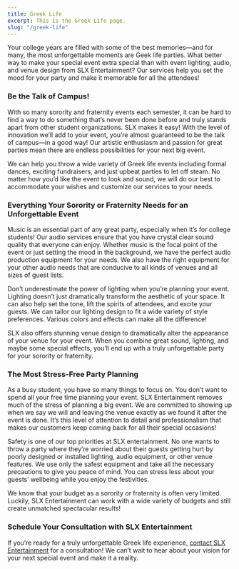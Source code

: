 ```yaml
---
title: Greek Life
excerpt: This is the Greek Life page.
slug: "/greek-life"
---
```


<Block src="inner-hero" heading="Be the talk of your campus!" image="url('https://res.cloudinary.com/slxent/image/upload/v1613109011/IMG_2973_tx8ajh.webp')" image="url('https://res.cloudinary.com/slxent/image/upload/v1613109011/IMG_2973_tx8ajh.jpg')" />

<Section py="8|12|16|24">

<Container width="90vw|70vw|50vw">

Your college years are filled with some of the best memories—and for many, the most unforgettable moments are Geek life parties. What better way to make your special event extra special than with event lighting, audio, and venue design from SLX Entertainment? Our services help you set the mood for your party and make it memorable for all the attendees!

### Be the Talk of Campus!
With so many sorority and fraternity events each semester, it can be hard to find a way to do something that’s never been done before and truly stands apart from other student organizations. SLX makes it easy! With the level of innovation we’ll add to your event, you’re almost guaranteed to be the talk of campus—in a good way! Our artistic enthusiasm and passion for great parties mean there are endless possibilities for your next big event.

We can help you throw a wide variety of Greek life events including formal dances, exciting fundraisers, and just upbeat parties to let off steam. No matter how you’d like the event to look and sound, we will do our best to accommodate your wishes and customize our services to your needs.

### Everything Your Sorority or Fraternity Needs for an Unforgettable Event

Music is an essential part of any great party, especially when it’s for college students! Our audio services ensure that you have crystal clear sound quality that everyone can enjoy. Whether music is the focal point of the event or just setting the mood in the background, we have the perfect audio production equipment for your needs. We also have the right equipment for your other audio needs that are conducive to all kinds of venues and all sizes of guest lists.

Don’t underestimate the power of lighting when you’re planning your event. Lighting doesn’t just dramatically transform the aesthetic of your space. It can also help set the tone, lift the spirits of attendees, and excite your guests. We can tailor our lighting design to fit a wide variety of style preferences. Various colors and effects can make all the difference!

SLX also offers stunning venue design to dramatically alter the appearance of your venue for your event. When you combine great sound, lighting, and maybe some special effects, you’ll end up with a truly unforgettable party for your sorority or fraternity. 

### The Most Stress-Free Party Planning

As a busy student, you have so many things to focus on. You don’t want to spend all your free time planning your event. SLX Entertainment removes much of the stress of planning a big event. We are committed to showing up when we say we will and leaving the venue exactly as we found it after the event is done. It’s this level of attention to detail and professionalism that makes our customers keep coming back for all their special occasions!

Safety is one of our top priorities at SLX entertainment. No one wants to throw a party where they’re worried about their guests getting hurt by poorly designed or installed lighting, audio equipment, or other venue features. We use only the safest equipment and take all the necessary precautions to give you peace of mind. You can stress less about your guests’ wellbeing while you enjoy the festivities.

We know that your budget as a sorority or fraternity is often very limited. Luckily, SLX Entertainment can work with a wide variety of budgets and still create unmatched spectacular results!

### Schedule Your Consultation with SLX Entertainment 
If you’re ready for a truly unforgettable Greek life experience, <a href="/contact">contact SLX Entertainment</a> for a consultation! We can’t wait to hear about your vision for your next special event and make it a reality. 


</Container>

</Section>
